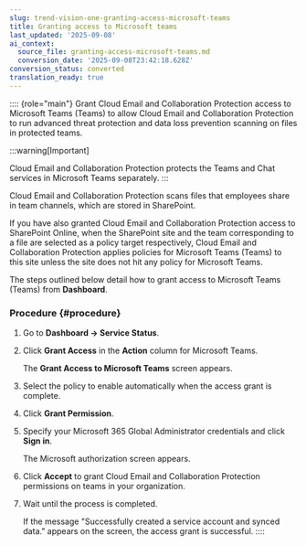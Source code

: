 ```yaml
---
slug: trend-vision-one-granting-access-microsoft-teams
title: Granting access to Microsoft teams
last_updated: '2025-09-08'
ai_context:
  source_file: granting-access-microsoft-teams.md
  conversion_date: '2025-09-08T23:42:18.628Z'
conversion_status: converted
translation_ready: true
---
```


:::: {role="main"}
Grant Cloud Email and Collaboration Protection access to Microsoft Teams (Teams) to allow Cloud Email and Collaboration Protection to run advanced threat protection and data loss prevention scanning on files in protected teams.

:::warning[Important]

Cloud Email and Collaboration Protection protects the Teams and Chat services in Microsoft Teams separately.
:::

Cloud Email and Collaboration Protection scans files that employees share in team channels, which are stored in SharePoint.

If you have also granted Cloud Email and Collaboration Protection access to SharePoint Online, when the SharePoint site and the team corresponding to a file are selected as a policy target respectively, Cloud Email and Collaboration Protection applies policies for Microsoft Teams (Teams) to this site unless the site does not hit any policy for Microsoft Teams.

The steps outlined below detail how to grant access to Microsoft Teams (Teams) from **Dashboard**.

### Procedure {#procedure}

1.  Go to **Dashboard → Service Status**.

2.  Click **Grant Access** in the **Action** column for Microsoft Teams.

    The **Grant Access to Microsoft Teams** screen appears.

3.  Select the policy to enable automatically when the access grant is complete.

4.  Click **Grant Permission**.

5.  Specify your Microsoft 365 Global Administrator credentials and click **Sign in**.

    The Microsoft authorization screen appears.

6.  Click **Accept** to grant Cloud Email and Collaboration Protection permissions on teams in your organization.

7.  Wait until the process is completed.

    If the message "Successfully created a service account and synced data." appears on the screen, the access grant is successful.
::::
